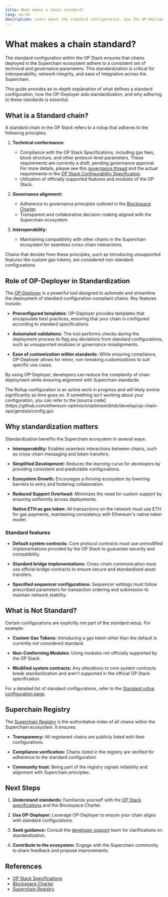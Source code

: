 ```yaml
---
title: What makes a chain standard?
lang: en-US
description: Learn about the standard configuration, how the OP-Deployer aids standardization, and why adhering to these standards is essential.
---
```



# What makes a chain standard?

The standard configuration within the OP Stack ensures that chains deployed in the Superchain ecosystem adhere to a consistent set of technical and governance parameters.
This standardization is critical for interoperability, network integrity, and ease of integration across the Superchain.

This guide provides an in-depth explanation of what defines a standard configuration, how the OP-Deployer aids standardization, and why adhering to these standards is essential.

## What is a Standard chain?

A standard chain in the OP Stack refers to a rollup that adheres to the following principles:

1.  **Technical conformance:**
    *   Compliance with the OP Stack Specifications, including gas fees, block structure, and other protocol-level parameters.
        These requirements are currently a draft, pending governance approval. For more details, please see
        this [governance thread](https://gov.optimism.io/t/season-6-draft-standard-rollup-charter/8135)
        and the actual requirements in the [OP Stack Configurability Specification](https://specs.optimism.io/protocol/configurability.html).
    *   Utilization of officially supported features and modules of the OP Stack.

2.  **Governance alignment:**
    *   Adherence to governance principles outlined in the [Blockspace Charter](/superchain/blockspace-charter).
    *   Transparent and collaborative decision-making aligned with the Superchain ecosystem.

3.  **Interoperability:**
    *   Maintaining compatibility with other chains in the Superchain ecosystem for seamless cross-chain interactions.

Chains that deviate from these principles, such as introducing unsupported features like custom gas tokens, are considered non-standard configurations.

## Role of OP-Deployer in Standardization

The [OP-Deployer](/builders/chain-operators/tools/op-deployer) is a powerful tool designed to automate and streamline the deployment of standard configuration-compliant chains.
Key features include:

*   **Preconfigured templates:**
    OP-Deployer provides templates that encapsulate best practices, ensuring that your chain is configured according to standard specifications.

*   **Automated validations:**
    The tool performs checks during the deployment process to flag any deviations from standard configurations, such as unsupported modules or governance misalignments.

*   **Ease of customization within standards:**
    While ensuring compliance, OP-Deployer allows for minor, non-breaking customizations to suit specific use cases.

By using OP-Deployer, developers can reduce the complexity of chain deployment while ensuring alignment with Superchain standards.

<Callout type="info">
  The Rollup configuration is an active work in progress and will likely evolve
  significantly as time goes on. If something isn't working about your
  configuration, you can refer to the [source code](https://github.com/ethereum-optimism/optimism/blob/develop/op-chain-ops/genesis/config.go).
</Callout>

## Why standardization matters

Standardization benefits the Superchain ecosystem in several ways:

*   **Interoperability:**
    Enables seamless interactions between chains, such as cross-chain messaging and token transfers.

*   **Simplified Development:**
    Reduces the learning curve for developers by providing consistent and predictable configurations.

*   **Ecosystem Growth:**
    Encourages a thriving ecosystem by lowering barriers to entry and fostering collaboration.

*   **Reduced Support Overhead:**
    Minimizes the need for custom support by ensuring uniformity across deployments.

    **Native ETH as gas token:**
    All transactions on the network must use ETH for gas payments, maintaining consistency with Ethereum's native token model.

### Standard features

*   **Default system contracts:**
    Core protocol contracts must use unmodified implementations provided by the OP Stack to guarantee security and compatibility.

*   **Standard bridge implementations:**
    Cross-chain communication must use official bridge contracts to ensure secure and standardized asset transfers.

*   **Specified sequencer configurations:**
    Sequencer settings must follow prescribed parameters for transaction ordering and submission to maintain network stability.

## What is Not Standard?

Certain configurations are explicitly not part of the standard setup. For example:

*   **Custom Gas Tokens:**
    Introducing a gas token other than the default is currently not considered standard.

*   **Non-Conforming Modules:**
    Using modules not officially supported by the OP Stack.

*   **Modified system contracts:**
    Any alterations to core system contracts break standardization and aren't supported in the official OP Stack specification.

For a detailed list of standard configurations, refer to the [Standard rollup configuration page](/superchain/blockspace-charter).

## Superchain Registry

The [Superchain Registry](/superchain/superchain-registry) is the authoritative index of all chains within the Superchain ecosystem. It ensures:

*   **Transparency:**
    All registered chains are publicly listed with their configurations.

*   **Compliance verification:**
    Chains listed in the registry are verified for adherence to the standard configuration.

*   **Community trust:**
    Being part of the registry signals reliability and alignment with Superchain principles.

## Next Steps

1.  **Understand standards:**
    Familiarize yourself with the [OP Stack specifications](https://specs.optimism.io/protocol/configurability.html) and the Blockspace Charter.

2.  **Use OP-Deployer:**
    Leverage OP-Deployer to ensure your chain aligns with standard configurations.

3.  **Seek guidance:**
    Consult the [developer support](https://github.com/ethereum-optimism/developers/discussions) team for clarifications on standardization.

4.  **Contribute to the ecosystem:**
    Engage with the Superchain community to share feedback and propose improvements.

## References

*   [OP Stack Specifications](https://specs.optimism.io/protocol/configurability.html)
*   [Blockspace Charter](/superchain/blockspace-charter)
*   [Superchain Registry](https://github.com/ethereum-optimism/superchain-registry)

